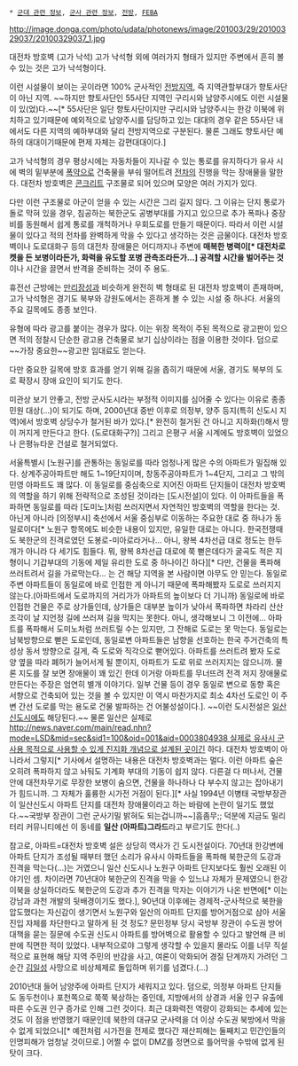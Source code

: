  * [[군대 관련 정보]], [[군사 관련 정보]], [[전방]], [[FEBA]]

http://image.donga.com/photo/udata/photonews/image/201003/29/20100329037/20100329037_1.jpg

대전차 방호벽 (고가 낙석)
고가 낙석형 외에 여러가지 형태가 있지만 주변에서 흔히 볼 수 있는 것은 고가 낙석형이다.

이런 시설물이 보이는 곳이라면 100% 군사적인 [[전방]]지역, 즉 지역관할부대가 향토사단이 아닌 지역. ~~하지만 향토사단인 55사단 지역인 구리시와 남양주시에도 이런 시설물이 있(었)다.~~[* 55사단은 일단 향토사단이지만 구리시와 남양주시는 한강 이북에 위치하고 있기때문에 예외적으로 남양주시를 담당하고 있는 대대의 경우 같은 55사단 내에서도 다른 지역의 예하부대와 달리 전방지역으로 구분된다. 물론 그래도 향토사단 예하의 대대이기때문에 편제 자체는 감편대대이다.]

고가 낙석형의 경우 평상시에는 자동차들이 지나갈 수 있는 통로를 유지하다가 유사 시에 벽의 밑부분에 [[폭약]]으로 건축물을 부숴 떨어트려 [[전차]]의 진행을 막는 장애물을 말한다. 대전차 방호벽은 [[콘크리트]] 구조물로 되어 있으며 모양은 여러 가지가 있다.

다만 이런 구조물로 아군이 얻을 수 있는 시간은 그리 길지 않다. 그 이유는 단지 통로가 돌로 막혀 있을 경우, 침공하는 북한군도 공병부대를 가지고 있으므로 추가 폭파나 중장비를 동원해서 쉽게 통로를 개척하거나 우회도로를 만들기 때문이다. 따라서 이런 시설물이 있다고 적의 전차를 완벽하게 막을 수 있다고 생각하는 것은 금물이다. 대전차 방호벽이나 도로대화구 등의 대전차 장애물은 어디까지나 주변에 '''매복한 병력이[* 대전차로켓을 든 보병이라든가, 화력을 유도할 포병 관측조라든가...] 공격할 시간을 벌어주는 것'''이나 시간을 끌면서 반격을 준비하는 것이 주 용도. 

휴전선 근방에는 [[만리장성]]과 비슷하게 완전히 벽 형태로 된 대전차 방호벽이 존재하며, 고가 낙석형은 경기도 북부와 강원도에서는 흔하게 볼 수 있는 시설 중 하나다. 서울의 주요 길목에도 종종 보인다. 

유형에 따라 광고를 붙이는 경우가 많다. 이는 위장 목적이 주된 목적으로 광고판이 있으면 적의 정찰시 단순한 광고용 건축물로 보기 십상이라는 점을 이용한 것이다. 덤으로 ~~가장 중요한~~광고판 임대료도 얻는다.

다만 중요한 길목에 방호 효과를 얻기 위해 길을 좁히기 때문에 서울, 경기도 북부의 도로 확장시 장애 요인이 되기도 한다. 

미관상 보기 안좋고, 전방 군사도시라는 부정적 이미지를 심어줄 수 있다는 이유로 종종 민원 대상(...)이 되기도 하며, 2000년대 중반 이후로 의정부, 양주 등지(특히 신도시 지역)에서 방호벽 상당수가 철거된 바가 있다.[* 완전히 철거된 건 아니고 지하화(!)해서 땅이 꺼지게 만든다고 한다. (도로대화구?)] 그리고 은평구 서울 시계에도 방호벽이 있었으나 은평뉴타운 건설로 철거되었다.

서울특별시 [노원구]를 관통하는 동일로를 따라 엄청나게 많은 수의 아파트가 밀집해 있다. 상계주공아파트만 해도 1~19단지이며, 창동주공아파트가 1~4단지, 그리고 그 밖의 민영 아파트도 꽤 많다. 이 동일로를 중심축으로 지어진 아파트 단지들이 대전차 방호벽의 역할을 하기 위해 전략적으로 조성된 것이라는 [도시전설]이 있다. 이 아파트들을 폭파하면 동일로를 따라 [도미노]처럼 쓰러지면서 자연적인 방호벽의 역할을 한다는 것. 아닌게 아니라 [의정부시] 축선에서 서울 중심부로 이동하는 주요한 대로 중 하나가 동일로이다[* 노원구 항목에도 비슷한 내용이 있지만, 유일한 대로는 아니다. 한국전쟁때도 북한군의 진격로였던 도봉로-미아로라거나... 아니, 왕복 4차선급 대로 정도는 한두개가 아니라 다 세기도 힘들다. 뭐, 왕복 8차선급 대로에 쭉 뻗은데다가 굴곡도 적은 지형이니 기갑부대의 기동에 제일 유리한 도로 중 하나이긴 하다][* 다만, 건물을 폭파해 쓰러트려서 길을 가로막는다... 는 건 해당 지역을 본 사람이면 아무도 안 믿는다. 동일로 주변 아파트들이 동일로에 바로 인접한 게 아니기 때문에 폭파해봤자 도로로 쓰러지지 않는다.(아파트에서 도로까지의 거리가가 아파트의 높이보다 더 기니까) 동일로에 바로 인접한 건물은 주로 상가들인데, 상가들은 대부분 높이가 낮아서 폭파하면 차라리 산산조각이 날 지언정 길에 쓰러져 길을 막지는 못한다. 아니, 생각해보니 그 이전에... 아파트를 폭파해서 도미노처럼 쓰러트릴 수는 있지만, 그 잔해로 도로는 못 막는다. 동일로는 남북방향으로 뻗은 도로인데, 동일로변 아파트들은 남향을 선호하는 한국 주거건축의 특성상 동서 방향으로 길게, 즉 도로와 직각으로 뻗어있다. 아파트를 쓰러트려 봤자 도로 양 옆을 따라 폐허가 늘어서게 될 뿐이지, 아파트가 도로 위로 쓰러지지는 않으니까. 물론 지도를 잘 보면 장애물이 꽤 있긴 한데 이거랑 아파트를 무너뜨려 전격 저지 장애물로 만든다는 주장은 엄연히 별개 이야기다. 일부 건물 등이  경우 동일로 변으로 동향 혹은 서향으로 건축되어 있는 것을 볼 수 있지만 이 역시 마찬가지로 최소 4차선 도로인 이 주변 간선 도로를 막는 용도로 건물 발파하는 건 어불성설이다.]. ~~이런 도시전설은 [[일산신도시]]에도 해당된다.~~ 물론 일산은 실제로 [[http://news.naver.com/main/read.nhn?mode=LSD&mid=sec&sid1=100&oid=001&aid=0003804938 실제로 유사시 군사용 목적으로 사용할 수 있게 진지화 개념으로 설계된 곳]]이긴 하다. 대전차 방호벽이 아니라서 그렇지[* 기사에서 설명하는 내용은 대전차 방호벽과는 멀다. 이런 아파트 숲은 오히려 폭파하지 않고 놔둬도 기계화 부대의 기동이 쉽지 않다. 다른걸 다 떠나서, 건물 안에 대전차무기로 무장한 보병이 숨으면, 건물을 하나하나 다 부수지 않고는 잡아내기가 힘드니까. 그 자체가 훌륭한 시가전 거점이 된다.][* 사실 1994년 이병태 국방부장관이 일산신도시 아파트 단지를 대전차 장애물이라고 하는 바람에 논란이 일기도 했었다.~~국방부 장관이 그런 군사기밀 밝혀도 되는겁니까~~]흠좀무;; 덕분에 지금도 밀리터리 커뮤니티에선 이 동네를 '''일산 (아파트)그라드'''라고 부르기도 한다(..) 

참고로, 아파트=대전차 방호벽 설은 상당히 역사가 긴 도시전설이다. 70년대 한강변에 아파트 단지가 조성될 때부터 했던 소리가 유사시 아파트들을 폭파해 북한군의 도강과 진격을 막는다(...)는 거였으니 일산 신도시나 노원구 아파트 단지보다도 훨씬 오래된 이야기인 셈. 차이라면 70년대야 북한군의 진격을 막을 수 있느냐 자체가 문제였으니 한강 이북을 상실하더라도 북한군의 도강과 추가 진격을 막자는 이야기가 나온 반면에[* 이는 강남과 과천 개발의 뒷배경이기도 했다.], 90년대 이후에는 경제적-군사적으로 북한을 압도했다는 자신감이 생기면서 노원구와 일산의 아파트 단지를 방어거점으로 삼아 서울 진입 자체를 차단한다고 말하게 된 것 정도? 문민정부 당시 국방부 장관이 수도권 방어 대책을 묻는 질문에 수도권 신도시 아파트를 방어벽으로 활용할 수 있다고 발언해 큰 비판에 직면한 적이 있었다. 내부적으로야 그렇게 생각할 수 있을지 몰라도 이를 너무 직설적으로 표현해 해당 지역 주민의 반감을 사고, 여론이 악화되어 경질 단계까지 가려던 그 순간 [[김일성]] 사망으로 비상체제로 돌입하며 위기를 넘겼다.(...)

2010년대 들어 남양주에 아파트 단지가 세워지고 있다. 덤으로, 의정부 아파트 단지들도 동두천이나 포천쪽으로 쭉쭉 북상하는 중인데, 지방에서의 상경과 서울 인구 유출에 따른 수도권 인구 증가로 인해 그런 것이다. 최근 대화력전 역량이 강화되는 추세에 있는 것도 이 점을 반영했기 때문인데 북한의 대규모 군사력을 더 이상 수도권 북방에서 막을 수 없게 되었으니[* 예전처럼 시가전을 전제로 했다간 재산피해는 둘째치고 민간인들의 인명피해가 엄청날 것이므로.] 어쩔 수 없이 DMZ를 정면으로 틀어막을 수밖에 없게 된 탓이 크다. 
